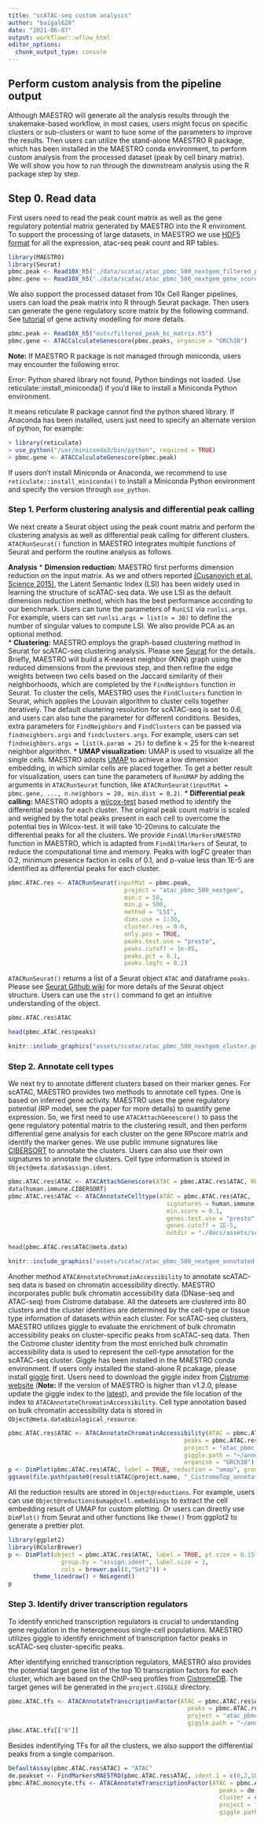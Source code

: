 ```yaml
---
title: "scATAC-seq custom analysis"
author: "baigal628"
date: "2021-06-07"
output: workflowr::wflow_html
editor_options:
  chunk_output_type: console
---
```


## Perform custom analysis from the pipeline output

Although MAESTRO will generate all the analysis results through the snakemake-based workflow, in most cases, users might focus on specific clusters or sub-clusters or want to tune some of the parameters to improve the results. Then users can utilize the stand-alone MAESTRO R package, which has been installed in the MAESTRO conda environment, to perform custom analysis from the processed dataset (peak by cell binary matrix). We will show you how to run through the downstream analysis using the R package step by step.

## Step 0. Read data
First users need to read the peak count matrix as well as the gene regulatory potential matrix generated by MAESTRO into the R enviroment. To support the processing of large datasets, in MAESTRO we use [HDF5 format](https://support.10xgenomics.com/single-cell-atac/software/pipelines/latest/advanced/h5_matrices) for all the expression, atac-seq peak count and RP tables.

```r
library(MAESTRO)
library(Seurat)
pbmc.peak <- Read10X_h5('./data/scatac/atac_pbmc_500_nextgem_filtered_peak_count.h5')
pbmc.gene <- Read10X_h5('./data/scatac/atac_pbmc_500_nextgem_gene_score.h5')
```

We also support the processed dataset from 10x Cell Ranger pipelines, users can load the peak matrix into R through Seurat package. Then users can generate the gene regulatory score matrix by the following command. See [tutorial](../Gene_activity_modelling/Gene_activity_modelling.md) of gene activity modelling for more details.

```r
pbmc.peak <- Read10X_h5("outs/filtered_peak_bc_matrix.h5")
pbmc.gene <- ATACCalculateGenescore(pbmc.peaks, organism = "GRCh38")
```

**Note:** If MAESTRO R package is not managed through miniconda, users may encounter the following error.

Error: Python shared library not found, Python bindings not loaded.
Use reticulate::install_miniconda() if you'd like to install a Miniconda Python environment.

It means reticulate R package cannot find the python shared library. If Anaconda has been installed, users just need to specify an alternate version of python, for example:

```r
> library(reticulate)
> use_python("/usr/miniconda3/bin/python", required = TRUE)
> pbmc.gene <- ATACCalculateGenescore(pbmc.peak)
```

If users don't install Miniconda or Anaconda, we recommend to use `reticulate::install_miniconda()` to install a Miniconda Python environment and specify the version through `use_python`.

### Step 1. Perform clustering analysis and differential peak calling    
We next create a Seurat object using the peak count matrix and perform the clustering analysis as well as differential peak calling for different clusters. `ATACRunSeurat()` function in MAESTRO integrates multiple functions of Seurat and perform the routine analysis as follows.

**Analysis**
* **Dimension reduction:**
MAESTRO first performs dimension reduction on the input matrix. As we and others reported [(Cusanovich et al, Science 2015)](https://science.sciencemag.org/content/348/6237/910/tab-pdf), the Latent Semantic Index (LSI) has been widely used in learning the structure of scATAC-seq data. We use LSI as the default dimension reduction method, which has the best performance according to our benchmark. Users can tune the parameters of `RunLSI` via `runlsi.args`. For example, users can set `runlsi.args = list(n = 30)` to define the number of singular values to compute LSI. We also provide PCA as an optional method.  
* **Clustering:**
MAESTRO employs the graph-based clustering method in Seurat for scATAC-seq clustering analysis. Please see [Seurat](https://www.cell.com/cell/pdf/S0092-8674(19)30559-8.pdf) for the details. Briefly, MAESTRO will build a K-nearest neighbor (KNN) graph using the reduced dimensions from the previous step, and then refine the edge weights between two cells based on the Jaccard similarity of their neighborhoods, which are completed by the `FindNeighbors` function in Seurat. To cluster the cells, MAESTRO uses the `FindClusters` function in Seurat, which applies the Louvain algorithm to cluster cells together iteratively. The default clustering resolution for scATAC-seq is set to 0.6, and users can also tune the parameter for different conditions. Besides, extra parameters for `FindNeighbors` and `FindClusters` can be passed via `findneighbors.args` and `findclusters.args`. For example, users can set `findneighbors.args = list(k.param = 25)` to define k = 25 for the k-nearest neighbor algorithm.
* **UMAP visualization:**
UMAP is used to visualize all the single cells. MAESTRO adopts [UMAP](https://arxiv.org/abs/1802.03426) to achieve a low dimension embedding, in which similar cells are placed together. To get a better result for visualization, users can tune the parameters of `RunUMAP` by adding the arguments in `ATACRunSeurat` function, like `ATACRunSeurat(inputMat = pbmc.gene, ..., n.neighbors = 20, min.dist = 0.2)`.
* **Differential peak calling:**
MAESTRO adopts a [wilcox-test](https://www.tandfonline.com/doi/abs/10.1080/01621459.1972.10481279) based method to identify the differential peaks for each cluster. The original peak count matrix is scaled and weighed by the total peaks present in each cell to overcome the potential ties in Wilcox-test. It will take 10-20mins to calculate the differential peaks for all the clusters. We provide `FindAllMarkersMAESTRO` function in MAESTRO, which is adapted from `FindAllMarkers` of Seurat, to reduce the computational time and memory. Peaks with logFC greater than 0.2, minimum presence faction in cells of 0.1, and p-value less than 1E-5 are identified as differential peaks for each cluster.

```r
pbmc.ATAC.res <- ATACRunSeurat(inputMat = pbmc.peak,
                                 project = "atac_pbmc_500_nextgem",
                                 min.c = 50,
                                 min.p = 500,
                                 method = "LSI",
                                 dims.use = 1:30,
                                 cluster.res = 0.6,
                                 only.pos = TRUE,
                                 peaks.test.use = "presto",
                                 peaks.cutoff = 1e-05,
                                 peaks.pct = 0.1,
                                 peaks.logfc = 0.2)

```

`ATACRunSeurat()` returns a list of a Seurat object `ATAC` and dataframe `peaks`. Please see [Seurat Github wiki](https://github.com/satijalab/seurat/wiki) for more details of the Seurat object structure. Users can use the `str()` command to get an intuitive understanding of the object.

```r
pbmc.ATAC.res$ATAC

head(pbmc.ATAC.res$peaks)
```

```r
knitr::include_graphics("assets/scatac/atac_pbmc_500_nextgem_cluster.png", error = FALSE)

```

### Step 2. Annotate cell types
We next try to annotate different clusters based on their marker genes. For scATAC, MAESTRO provides two methods to annotate cell types. One is based on inferred gene activity. MAESTRO uses the gene regulatory potential (RP model, see the paper for more details) to quantify gene expression. So, we first need to use `ATACAttachGenescore()` to pass the gene regulatory potential matrix to the clustering result, and then perform differential gene analysis for each cluster on the gene RPscore matrix and identify the marker genes. We use public immune signatures like [CIBERSORT](https://www.nature.com/articles/nmeth.3337) to annotate the clusters. Users can also use their own signatures to annotate the clusters. Cell type information is stored in `Object@meta.data$assign.ident`.

```r
pbmc.ATAC.res$ATAC <- ATACAttachGenescore(ATAC = pbmc.ATAC.res$ATAC, RPmatrix = pbmc.gene)
data(human.immune.CIBERSORT)
pbmc.ATAC.res$ATAC <- ATACAnnotateCelltype(ATAC = pbmc.ATAC.res$ATAC,
                                             signatures = human.immune.CIBERSORT,
                                             min.score = 0.1,
                                             genes.test.use = "presto",
                                             genes.cutoff = 1E-5,
                                             outdir = "./docs/assets/scatac")
```

```r
head(pbmc.ATAC.res$ATAC@meta.data)
```


```r
knitr::include_graphics("assets/scatac/atac_pbmc_500_nextgem_annotated.png", error = FALSE)
```

Another method `ATACAnnotateChromatinAccessibility` to annotate scATAC-seq data is based on chromatin accessibility directly. MAESTRO incorporates public bulk chromatin accessibility data (DNase-seq and ATAC-seq) from Cistrome database. All the datesets are clustered into 80 clusters and the cluster identities are determined by the cell-type or tissue type information of datasets within each cluster. For scATAC-seq clusters, MAESTRO utilizes giggle to evaluate the enrichment of bulk chromatin accessibility peaks on cluster-specific peaks from scATAC-seq data. Then the Cistrome cluster identity from the most enriched bulk chromatin accessibility data is used to represent the cell-type annotation for the scATAC-seq cluster. Giggle has been installed in the MAESTRO conda environment. If users only installed the stand-alone R pcakage, please install [giggle](https://github.com/ryanlayer/giggle) first. Users need to download the giggle index from [Cistrome website](http://cistrome.org/~galib/giggle.all.tar.gz) (**Note:** If the version of MAESTRO is higher than v1.2.0, please update the giggle index to the [latest](http://cistrome.org/~galib/giggle.all.tar.gz)), and provide the file location of the index to `ATACAnnotateChromatinAccessibility`. Cell type annotation based on bulk chromatin accessibility data is stored in `Object@meta.data$biological_resource`.

```r
pbmc.ATAC.res$ATAC <- ATACAnnotateChromatinAccessibility(ATAC = pbmc.ATAC.res$ATAC,
                                                  peaks = pbmc.ATAC.res$peaks,
                                                  project = "atac_pbmc_500_nextgem",
                                                  giggle.path = "~/annotations/MAESTRO/giggle.all",
                                                  organism = "GRCh38")
p <- DimPlot(pbmc.ATAC.res$ATAC, label = TRUE, reduction = "umap", group.by = "biological_resource", repel=T, pt.size = 0.5, label.size = 2.5)
ggsave(file.path(paste0(result$ATAC@project.name, "_CistromeTop_annotated.png")), p, width=7.5, height=4)

```

All the reduction results are stored in `Object@reductions`. For example, users can use `Object@reductions$umap@cell.embeddings` to extract the cell embedding result of UMAP for custom plotting. Or users can directly use `DimPlot()` from Seurat and other functions like `theme()` from ggplot2 to generate a prettier plot.

```r
library(ggplot2)
library(RColorBrewer)
p <- DimPlot(object = pbmc.ATAC.res$ATAC, label = TRUE, pt.size = 0.15,
               group.by = "assign.ident", label.size = 3,
               cols = brewer.pal(8,"Set2")) +
       theme_linedraw() + NoLegend()
p
```

### Step 3. Identify driver transcription regulators  
To identify enriched transcription regulators is crucial to understanding gene regulation in the heterogeneous single-cell populations. MAESTRO utilizes giggle to identify enrichment of transcription factor peaks in scATAC-seq cluster-specific peaks.

After identifying enriched transcription regulators, MAESTRO also provides the potential target gene list of the top 10 transcription factors for each cluster, which are based on the ChIP-seq profiles from [CistromeDB](http://cistrome.org/db/#/). The target genes will be generated in the `project.GIGGLE` directory.

```r
pbmc.ATAC.tfs <- ATACAnnotateTranscriptionFactor(ATAC = pbmc.ATAC.res$ATAC,
                                                   peaks = pbmc.ATAC.res$peaks,
                                                   project = "atac_pbmc_500_nextgem",
                                                   giggle.path = "~/annotations/MAESTRO/giggle.all")
pbmc.ATAC.tfs[["0"]]

```

Besides indentifying TFs for all the clusters, we also support the differential peaks from a single comparison.
```r
DefaultAssay(pbmc.ATAC.res$ATAC) = "ATAC"
de.peakset <- FindMarkersMAESTRO(pbmc.ATAC.res$ATAC, ident.1 = c(0,2,10,12))
pbmc.ATAC.monocyte.tfs <- ATACAnnotateTranscriptionFactor(ATAC = pbmc.ATAC.res$ATAC,
                                                            peaks = de.peakset,
                                                            cluster = c(0,2,10,12),
                                                            project = "atac_pbmc_500_nextgem",
                                                            giggle.path = "~/annotations/MAESTRO/giggle.all")
```

